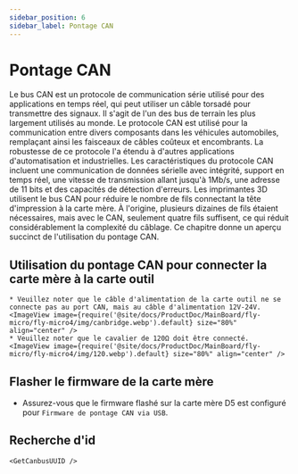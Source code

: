 ```yaml
---
sidebar_position: 6
sidebar_label: Pontage CAN
---
```






# Pontage CAN

Le bus CAN est un protocole de communication série utilisé pour des applications en temps réel, qui peut utiliser un câble torsadé pour transmettre des signaux. Il s'agit de l'un des bus de terrain les plus largement utilisés au monde. Le protocole CAN est utilisé pour la communication entre divers composants dans les véhicules automobiles, remplaçant ainsi les faisceaux de câbles coûteux et encombrants. La robustesse de ce protocole l'a étendu à d'autres applications d'automatisation et industrielles. Les caractéristiques du protocole CAN incluent une communication de données sérielle avec intégrité, support en temps réel, une vitesse de transmission allant jusqu'à 1Mb/s, une adresse de 11 bits et des capacités de détection d'erreurs.
Les imprimantes 3D utilisent le bus CAN pour réduire le nombre de fils connectant la tête d'impression à la carte mère. À l'origine, plusieurs dizaines de fils étaient nécessaires, mais avec le CAN, seulement quatre fils suffisent, ce qui réduit considérablement la complexité du câblage.
Ce chapitre donne un aperçu succinct de l'utilisation du pontage CAN.

## Utilisation du pontage CAN pour connecter la carte mère à la carte outil

    * Veuillez noter que le câble d'alimentation de la carte outil ne se connecte pas au port CAN, mais au câble d'alimentation 12V-24V.
    <ImageView image={require('@site/docs/ProductDoc/MainBoard/fly-micro/fly-micro4/img/canbridge.webp').default} size="80%" align="center" />
    * Veuillez noter que le cavalier de 120Ω doit être connecté.
    <ImageView image={require('@site/docs/ProductDoc/MainBoard/fly-micro/fly-micro4/img/120.webp').default} size="80%" align="center" />

## Flasher le firmware de la carte mère

* Assurez-vous que le firmware flashé sur la carte mère D5 est configuré pour `Firmware de pontage CAN via USB`.

## Recherche d'id

    <GetCanbusUUID />